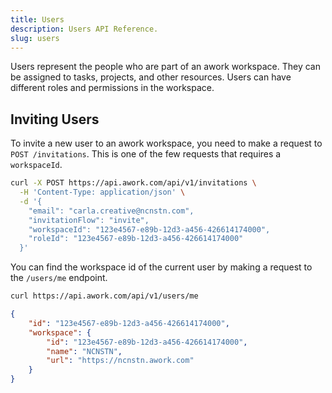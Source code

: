 ```yaml
---
title: Users
description: Users API Reference.
slug: users
---
```


Users represent the people who are part of an awork workspace. They can be assigned to tasks, projects, and other resources. Users can have different roles and permissions in the workspace.

## Inviting Users

To invite a new user to an awork workspace, you need to make a request to `POST /invitations`. This is one of the few requests that requires a `workspaceId`.

```sh title="Request"
curl -X POST https://api.awork.com/api/v1/invitations \
  -H 'Content-Type: application/json' \
  -d '{
	"email": "carla.creative@ncnstn.com",
	"invitationFlow": "invite",
	"workspaceId": "123e4567-e89b-12d3-a456-426614174000",
	"roleId": "123e4567-e89b-12d3-a456-426614174000"
  }'
```

You can find the workspace id of the current user by making a request to the `/users/me` endpoint.

```sh title="Request"
curl https://api.awork.com/api/v1/users/me
```
```json title="Response" {4}
{
	"id": "123e4567-e89b-12d3-a456-426614174000",
	"workspace": {
		"id": "123e4567-e89b-12d3-a456-426614174000",
		"name": "NCNSTN",
		"url": "https://ncnstn.awork.com"
	}
}
```